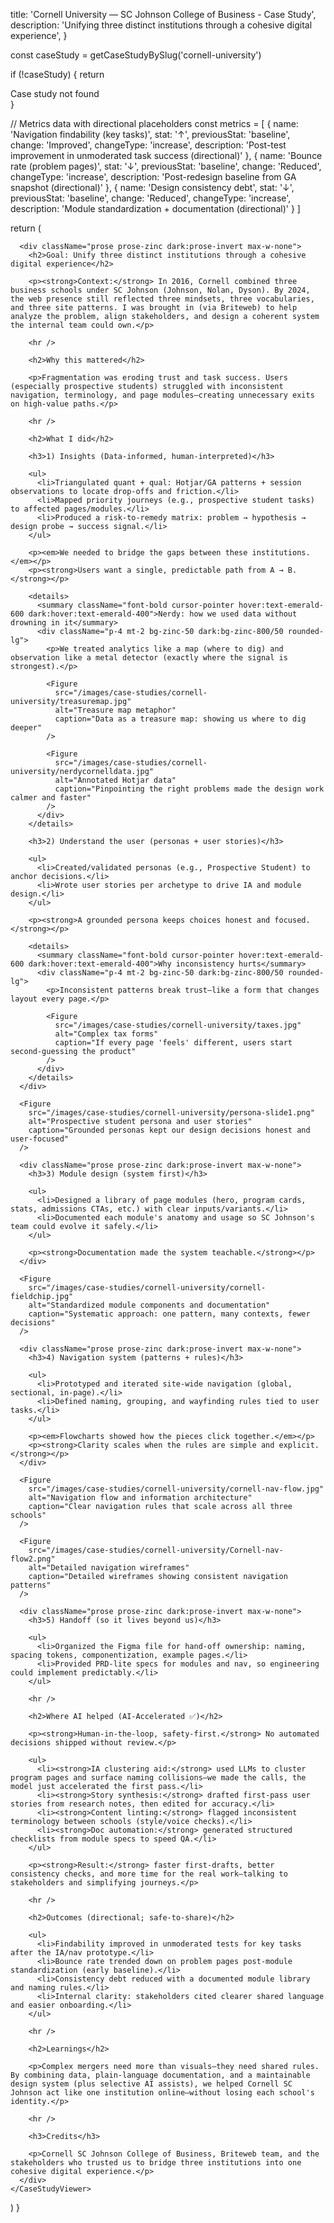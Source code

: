 
  title: 'Cornell University — SC Johnson College of Business - Case Study',
  description: 'Unifying three distinct institutions through a cohesive digital experience',
}

  const caseStudy = getCaseStudyBySlug('cornell-university')
  
  if (!caseStudy) {
    return <div>Case study not found</div>
  }

  // Metrics data with directional placeholders
  const metrics = [
    {
      name: 'Navigation findability (key tasks)',
      stat: '↑',
      previousStat: 'baseline',
      change: 'Improved',
      changeType: 'increase',
      description: 'Post-test improvement in unmoderated task success (directional)'
    },
    {
      name: 'Bounce rate (problem pages)',
      stat: '↓',
      previousStat: 'baseline',
      change: 'Reduced',
      changeType: 'increase',
      description: 'Post-redesign baseline from GA snapshot (directional)'
    },
    {
      name: 'Design consistency debt',
      stat: '↓',
      previousStat: 'baseline',
      change: 'Reduced',
      changeType: 'increase',
      description: 'Module standardization + documentation (directional)'
    }
  ]

  return (
    <CaseStudyViewer caseStudy={caseStudy} metrics={metrics}>
      <CaseImage
        src="/images/case-studies/cornell-university/cornelllogo.png"
        alt="Cornell University SC Johnson College of Business logo"
        variant="hero"
        width={800}
        height={450}
      />

      <div className="prose prose-zinc dark:prose-invert max-w-none">
        <h2>Goal: Unify three distinct institutions through a cohesive digital experience</h2>

        <p><strong>Context:</strong> In 2016, Cornell combined three business schools under SC Johnson (Johnson, Nolan, Dyson). By 2024, the web presence still reflected three mindsets, three vocabularies, and three site patterns. I was brought in (via Briteweb) to help analyze the problem, align stakeholders, and design a coherent system the internal team could own.</p>

        <hr />

        <h2>Why this mattered</h2>

        <p>Fragmentation was eroding trust and task success. Users (especially prospective students) struggled with inconsistent navigation, terminology, and page modules—creating unnecessary exits on high-value paths.</p>

        <hr />

        <h2>What I did</h2>

        <h3>1) Insights (Data-informed, human-interpreted)</h3>
        
        <ul>
          <li>Triangulated quant + qual: Hotjar/GA patterns + session observations to locate drop-offs and friction.</li>
          <li>Mapped priority journeys (e.g., prospective student tasks) to affected pages/modules.</li>
          <li>Produced a risk-to-remedy matrix: problem → hypothesis → design probe → success signal.</li>
        </ul>

        <p><em>We needed to bridge the gaps between these institutions.</em></p>
        <p><strong>Users want a single, predictable path from A → B.</strong></p>

        <details>
          <summary className="font-bold cursor-pointer hover:text-emerald-600 dark:hover:text-emerald-400">Nerdy: how we used data without drowning in it</summary>
          <div className="p-4 mt-2 bg-zinc-50 dark:bg-zinc-800/50 rounded-lg">
            <p>We treated analytics like a map (where to dig) and observation like a metal detector (exactly where the signal is strongest).</p>
            
            <Figure 
              src="/images/case-studies/cornell-university/treasuremap.jpg" 
              alt="Treasure map metaphor" 
              caption="Data as a treasure map: showing us where to dig deeper"
            />
            
            <Figure 
              src="/images/case-studies/cornell-university/nerdycornelldata.jpg" 
              alt="Annotated Hotjar data" 
              caption="Pinpointing the right problems made the design work calmer and faster"
            />
          </div>
        </details>

        <h3>2) Understand the user (personas + user stories)</h3>
        
        <ul>
          <li>Created/validated personas (e.g., Prospective Student) to anchor decisions.</li>
          <li>Wrote user stories per archetype to drive IA and module design.</li>
        </ul>

        <p><strong>A grounded persona keeps choices honest and focused.</strong></p>

        <details>
          <summary className="font-bold cursor-pointer hover:text-emerald-600 dark:hover:text-emerald-400">Why inconsistency hurts</summary>
          <div className="p-4 mt-2 bg-zinc-50 dark:bg-zinc-800/50 rounded-lg">
            <p>Inconsistent patterns break trust—like a form that changes layout every page.</p>
            
            <Figure 
              src="/images/case-studies/cornell-university/taxes.jpg" 
              alt="Complex tax forms" 
              caption="If every page 'feels' different, users start second-guessing the product"
            />
          </div>
        </details>
      </div>

      <Figure
        src="/images/case-studies/cornell-university/persona-slide1.png"
        alt="Prospective student persona and user stories"
        caption="Grounded personas kept our design decisions honest and user-focused"
      />

      <div className="prose prose-zinc dark:prose-invert max-w-none">
        <h3>3) Module design (system first)</h3>
        
        <ul>
          <li>Designed a library of page modules (hero, program cards, stats, admissions CTAs, etc.) with clear inputs/variants.</li>
          <li>Documented each module's anatomy and usage so SC Johnson's team could evolve it safely.</li>
        </ul>

        <p><strong>Documentation made the system teachable.</strong></p>
      </div>

      <Figure
        src="/images/case-studies/cornell-university/cornell-fieldchip.jpg"
        alt="Standardized module components and documentation"
        caption="Systematic approach: one pattern, many contexts, fewer decisions"
      />

      <div className="prose prose-zinc dark:prose-invert max-w-none">
        <h3>4) Navigation system (patterns + rules)</h3>
        
        <ul>
          <li>Prototyped and iterated site-wide navigation (global, sectional, in-page).</li>
          <li>Defined naming, grouping, and wayfinding rules tied to user tasks.</li>
        </ul>

        <p><em>Flowcharts showed how the pieces click together.</em></p>
        <p><strong>Clarity scales when the rules are simple and explicit.</strong></p>
      </div>

      <Figure
        src="/images/case-studies/cornell-university/cornell-nav-flow.jpg"
        alt="Navigation flow and information architecture"
        caption="Clear navigation rules that scale across all three schools"
      />

      <Figure
        src="/images/case-studies/cornell-university/Cornell-nav-flow2.png"
        alt="Detailed navigation wireframes"
        caption="Detailed wireframes showing consistent navigation patterns"
      />

      <div className="prose prose-zinc dark:prose-invert max-w-none">
        <h3>5) Handoff (so it lives beyond us)</h3>
        
        <ul>
          <li>Organized the Figma file for hand-off ownership: naming, spacing tokens, componentization, example pages.</li>
          <li>Provided PRD-lite specs for modules and nav, so engineering could implement predictably.</li>
        </ul>

        <hr />

        <h2>Where AI helped (AI-Accelerated ✅)</h2>

        <p><strong>Human-in-the-loop, safety-first.</strong> No automated decisions shipped without review.</p>
        
        <ul>
          <li><strong>IA clustering aid:</strong> used LLMs to cluster program pages and surface naming collisions—we made the calls, the model just accelerated the first pass.</li>
          <li><strong>Story synthesis:</strong> drafted first-pass user stories from research notes, then edited for accuracy.</li>
          <li><strong>Content linting:</strong> flagged inconsistent terminology between schools (style/voice checks).</li>
          <li><strong>Doc automation:</strong> generated structured checklists from module specs to speed QA.</li>
        </ul>

        <p><strong>Result:</strong> faster first-drafts, better consistency checks, and more time for the real work—talking to stakeholders and simplifying journeys.</p>

        <hr />

        <h2>Outcomes (directional; safe-to-share)</h2>
        
        <ul>
          <li>Findability improved in unmoderated tests for key tasks after the IA/nav prototype.</li>
          <li>Bounce rate trended down on problem pages post-module standardization (early baseline).</li>
          <li>Consistency debt reduced with a documented module library and naming rules.</li>
          <li>Internal clarity: stakeholders cited clearer shared language and easier onboarding.</li>
        </ul>

        <hr />

        <h2>Learnings</h2>

        <p>Complex mergers need more than visuals—they need shared rules. By combining data, plain-language documentation, and a maintainable design system (plus selective AI assists), we helped Cornell SC Johnson act like one institution online—without losing each school's identity.</p>

        <hr />

        <h3>Credits</h3>

        <p>Cornell SC Johnson College of Business, Briteweb team, and the stakeholders who trusted us to bridge three institutions into one cohesive digital experience.</p>
      </div>
    </CaseStudyViewer>
  )
}